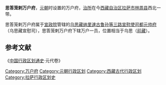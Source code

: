 '''思答笼剌万户府'''，[[元朝|元朝]]时设置的万户府，[[治所|治所]]在今[[西藏自治区|西藏自治区]][[拉萨市|拉萨市]][[林周县|林周县]]西北一带。 

思答笼剌万户府属于[[宣政院|宣政院]]管辖的[[乌思藏纳里速古鲁孙等三路宣慰使司都元帅府|乌思藏纳里速古鲁孙等三路宣慰使司都元帅府]]（乌思藏宣慰司），思答笼剌万户府下辖万户一员，位置相当于乌思（[[前藏|前藏]]）。
==参考文献==
《[[中国行政区划通史|中国行政区划通史]]·元代卷》
{{元朝行政区划小作品}}
{{DEFAULTSORT:S}}
[[Category:万户府|Category:万户府]]
[[Category:元朝行政区划|Category:元朝行政区划]]
[[Category:西藏古代行政区划|Category:西藏古代行政区划]]
[[Category:拉萨行政区划史|Category:拉萨行政区划史]]